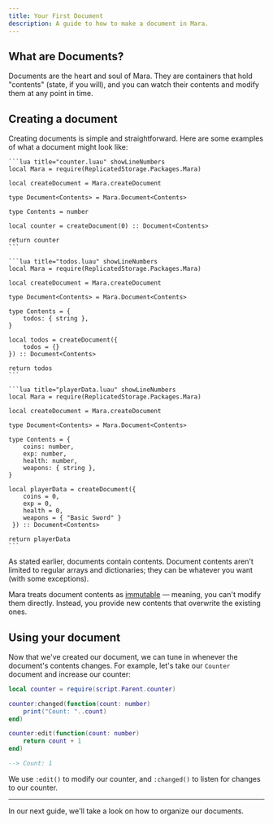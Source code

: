 ```yaml
---
title: Your First Document
description: A guide to how to make a document in Mara.
---
```



## What are Documents?
Documents are the heart and soul of Mara. They are containers that hold "contents" (state, if you will), and you can watch their contents and modify them at any point in time.

## Creating a document
Creating documents is simple and straightforward. Here are some examples of what a document might look like:
<Tabs>

<TabItem label = "Counter" icon = "up-caret">

    ```lua title="counter.luau" showLineNumbers
    local Mara = require(ReplicatedStorage.Packages.Mara)

    local createDocument = Mara.createDocument

    type Document<Contents> = Mara.Document<Contents>

    type Contents = number

    local counter = createDocument(0) :: Document<Contents>

    return counter
    ```

</TabItem>

<TabItem label = "Todos" icon = "approve-check">

    ```lua title="todos.luau" showLineNumbers
    local Mara = require(ReplicatedStorage.Packages.Mara)

    local createDocument = Mara.createDocument

    type Document<Contents> = Mara.Document<Contents>

    type Contents = {
        todos: { string },
    }

    local todos = createDocument({ 
        todos = {} 
    }) :: Document<Contents>

    return todos
    ```

</TabItem>

<TabItem label = "Player Data" icon = "open-book">

    ```lua title="playerData.luau" showLineNumbers
    local Mara = require(ReplicatedStorage.Packages.Mara)

    local createDocument = Mara.createDocument

    type Document<Contents> = Mara.Document<Contents>

    type Contents = {
        coins: number,
        exp: number,
        health: number,
        weapons: { string },
    }

    local playerData = createDocument({ 
        coins = 0,
        exp = 0,
        health = 0,
        weapons = { "Basic Sword" }
     }) :: Document<Contents>

    return playerData
    ```

</TabItem>
</Tabs>

As stated earlier, documents contain contents. Document contents aren't limited to regular arrays and dictionaries; they can be whatever you want (with some exceptions). 

Mara treats document contents as [immutable](https://en.wikipedia.org/wiki/Immutable_object) — meaning, you can't modify them directly. Instead, you provide new contents that overwrite the existing ones.


## Using your document
Now that we've created our document, we can tune in whenever the document's contents changes. For example, let's take our `Counter` document and increase our counter:

```lua showLineNumbers
local counter = require(script.Parent.counter)

counter:changed(function(count: number)
    print("Count: "..count)
end)

counter:edit(function(count: number)
    return count + 1
end)
```

```lua
--> Count: 1
```

We use `:edit()` to modify our counter, and `:changed()` to listen for changes to our counter.

---

In our next guide, we'll take a look on how to organize our documents.
